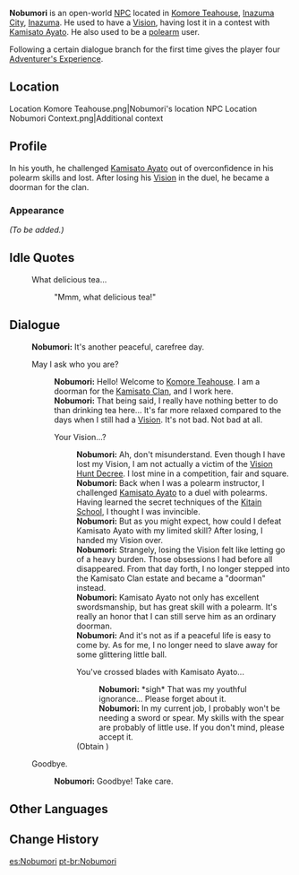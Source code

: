 {{Character Infobox
|type             = Open-World NPC
|image            = NPC Nobumori.png
|region           = Inazuma
|location         = Inazuma
|dialoguereward   = {{card|Adventurer's Experience|4}}
}}
'''Nobumori''' is an open-world [[NPC]] located in [[Komore Teahouse]], [[Inazuma City]], [[Inazuma]]. He used to have a [[Vision]], having lost it in a contest with [[Kamisato Ayato]]. He also used to be a [[polearm]] user.

Following a certain dialogue branch for the first time gives the player four [[Adventurer's Experience]].

==Location==
<gallery>
Location Komore Teahouse.png|Nobumori's location
NPC Location Nobumori Context.png|Additional context
</gallery>

==Profile==
<!-- detailed story/lore information goes here -->
In his youth, he challenged [[Kamisato Ayato]] out of overconfidence in his polearm skills and lost. After losing his [[Vision]] in the duel, he became a doorman for the clan.

===Appearance===
''(To be added.)''

==Idle Quotes==
{{Dialogue Start}}
: {{DIcon|Idle}} What delicious tea...
:: {{A|VO Nobumori 01.ogg}} "Mmm, what delicious tea!"
{{Dialogue End}}

==Dialogue==
{{Dialogue Start}}
:'''Nobumori:''' It's another peaceful, carefree day.
:{{DIcon}} May I ask who you are?
::'''Nobumori:''' Hello! Welcome to [[Komore Teahouse]]. I am a doorman for the [[Kamisato Clan]], and I work here.
::'''Nobumori:''' That being said, I really have nothing better to do than drinking tea here... It's far more relaxed compared to the days when I still had a [[Vision]]. It's not bad. Not bad at all.
::{{DIcon}} Your Vision...?
:::'''Nobumori:''' Ah, don't misunderstand. Even though I have lost my Vision, I am not actually a victim of the [[Vision Hunt Decree]]. I lost mine in a competition, fair and square.
:::'''Nobumori:''' Back when I was a polearm instructor, I challenged [[Kamisato Ayato]] to a duel with polearms. Having learned the secret techniques of the [[Martial Arts in Teyvat#Kitain Arts|Kitain School]], I thought I was invincible.
:::'''Nobumori:''' But as you might expect, how could I defeat Kamisato Ayato with my limited skill? After losing, I handed my Vision over.
:::'''Nobumori:''' Strangely, losing the Vision felt like letting go of a heavy burden. Those obsessions I had before all disappeared. From that day forth, I no longer stepped into the Kamisato Clan estate and became a "doorman" instead.
:::'''Nobumori:''' Kamisato Ayato not only has excellent swordsmanship, but has great skill with a polearm. It's really an honor that I can still serve him as an ordinary doorman.
:::'''Nobumori:''' And it's not as if a peaceful life is easy to come by. As for me, I no longer need to slave away for some glittering little ball.
:::{{DIcon|Reward}} You've crossed blades with Kamisato Ayato...
::::'''Nobumori:''' *sigh* That was my youthful ignorance... Please forget about it.
::::'''Nobumori:''' In my current job, I probably won't be needing a sword or spear. My skills with the spear are probably of little use. If you don't mind, please accept it.
:::;(Obtain {{Item|Adventurer's Experience|20|x=4}})
:{{DIcon}} Goodbye.
::'''Nobumori:''' Goodbye! Take care.
{{Dialogue End}}

==Other Languages==
{{Other Languages
|default_hidden = 1
|en      = Nobumori
|zhs     = 信盛
|zhs_rm  = Xìnshèng
|zht     = 信盛
|zht_rm  = Xìnshèng
|ja      = 信盛
|ja_rm   = Nobumori
|ko      = 노부모리
|es      = Nobumori
|fr      = Nobumori
|ru      = Нобумори
|th      = Nobumori
|vi      = Nobumori
|de      = Nobumori
|id      = Nobumori
|pt      = Nobumori
|tr      = Nobumori
|it      = Nobumori
}}

==Change History==
{{Change History|2.0}}
<!--
==References==
{{Reflist}}-->

[[es:Nobumori]]
[[pt-br:Nobumori]]